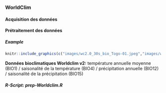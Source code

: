 

### WorldClim

#### Acquisition des données

#### Prétraitement des données

##### Example {-}

```r
knitr::include_graphics(c("images/wc2.0_30s_bio_Togo-01.jpeg","images/wc2.0_30s_bio_Togo-04.jpeg", "images/wc2.0_30s_bio_Togo-12.jpeg", "images/wc2.0_30s_bio_Togo-15.jpeg"))
``` 
**Données bioclimatiques Worldclim v2:** température annuelle  moyenne (BIO1) / saisonalité de la température (BIO4) / précipitation annuelle (BIO12) / saisonalité de la précipitation (BIO15)

##### R-Script: *prep-Worldclim.R* {-}
```r
```

